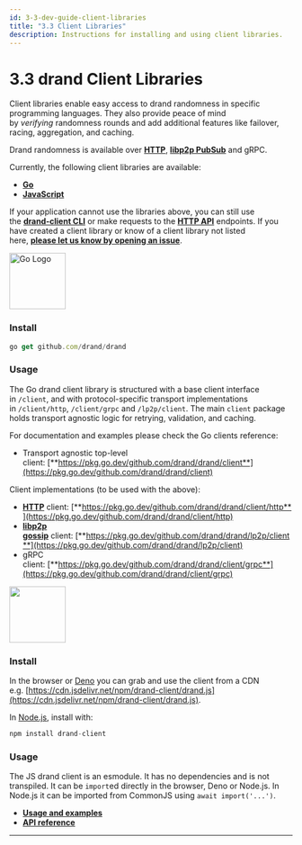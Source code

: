 ```yaml
---
id: 3-3-dev-guide-client-libraries
title: "3.3 Client Libraries"
description: Instructions for installing and using client libraries.
---
```


# 3.3 drand Client Libraries

Client libraries enable easy access to drand randomness in specific programming languages. They also provide peace of mind by *verifying* randomness rounds and add additional features like failover, racing, aggregation, and caching.

Drand randomness is available over [**HTTP**](./3-4-dev-guide-http-api), [**libp2p PubSub**](./3-5-dev-guide-pubsub-network) and gRPC.

Currently, the following client libraries are available:

- [**Go**](https://github.com/drand/drand)
- [**JavaScript**](https://github.com/drand/drand-client)

If your application cannot use the libraries above, you can still use the [**drand-client CLI**](./3-2-dev-guide-drand-client-cli) or make requests to the [**HTTP API**](./3-4-dev-guide-http-api) endpoints. If you have created a client library or know of a client library not listed here, [**please let us know by opening an issue**](https://github.com/drand/website/issues/new).

<img src={GoLogo} alt="Go Logo" width="100" />

### **Install**

```jsx
go get github.com/drand/drand
```

### **Usage**

The Go drand client library is structured with a base client interface in `/client`, and with protocol-specific transport implementations in `/client/http`, `/client/grpc` and `/lp2p/client`. The main `client` package holds transport agnostic logic for retrying, validation, and caching.

For documentation and examples please check the Go clients reference:

- Transport agnostic top-level client: [**https://pkg.go.dev/github.com/drand/drand/client**](https://pkg.go.dev/github.com/drand/drand/client)

Client implementations (to be used with the above):

- [**HTTP**](./3-4-dev-guide-http-api) client: [**https://pkg.go.dev/github.com/drand/drand/client/http**](https://pkg.go.dev/github.com/drand/drand/client/http)
- [**libp2p gossip**](./3-5-dev-guide-pubsub-network) client: [**https://pkg.go.dev/github.com/drand/drand/lp2p/client**](https://pkg.go.dev/github.com/drand/drand/lp2p/client)
- gRPC client: [**https://pkg.go.dev/github.com/drand/drand/client/grpc**](https://pkg.go.dev/github.com/drand/drand/client/grpc)

<img src={JsLogo} width="100" />


### **Install**

In the browser or [Deno](https://deno.land/) you can grab and use the client from a CDN e.g. [https://cdn.jsdelivr.net/npm/drand-client/drand.js](https://cdn.jsdelivr.net/npm/drand-client/drand.js).

In [Node.js](https://nodejs.org/), install with:

```jsx
npm install drand-client
```

### **Usage**

The JS drand client is an esmodule. It has no dependencies and is not transpiled. It can be `import`ed directly in the browser, Deno or Node.js. In Node.js it can be imported from CommonJS using `await import('...')`.

- [**Usage and examples**](https://github.com/drand/drand-client#usage)
- [**API reference**](https://github.com/drand/drand-client#api)

---
